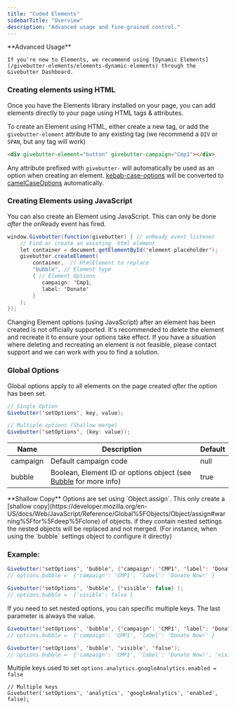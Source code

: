 ```yaml
---
title: "Coded Elements"
sidebarTitle: "Overview"
description: "Advanced usage and fine-grained control."
---
```


<Warning>
    **Advanced Usage**

    If you're new to Elements, we recommend using [Dynamic Elements](/givebutter-elements/elements-dynamic-elements) through the Givebutter Dashboard.

</Warning>

### Creating elements using HTML

Once you have the Elements library installed on your page, you can add elements directly to your page using HTML tags & attributes.

To create an Element using HTML, either create a new tag, or add the `givebutter-element` attribute to any existing tag (we recommend a `DIV` or `SPAN`, but any tag will work)

```html HTML
<div givebutter-element="button" givebutter-campaign="Cmp1"></div>
```

Any attribute prefixed with `givebutter-` will automatically be used as an option when creating an element. [kebab-case-options](https://en.wikipedia.org/wiki/Letter%5Fcase#Kebab%5Fcase) will be converted to [camelCaseOptions](https://en.wikipedia.org/wiki/Letter%5Fcase#Camel%5Fcase) automatically.

### Creating Elements using JavaScript

You can also create an Element using JavaScript. This can only be done _after_ the onReady event has fired.

```java JavaScript
window.Givebutter(function(givebutter) { // onReady event listener
    // Find or create an existing  html element
    let container = document.getElementById('element-placeholder');
    givebutter.createElement(
        container,  // HtmlElement to replace
        "bubble", // Element type
        { // Element Options
           campaign: 'Cmp1,
           label: 'Donate'
        }
    );
});
```

<Warning>
  Changing Element options (using JavaScript) after an element has been created
  is not officially supported. It's recommended to delete the element and
  recreate it to ensure your options take effect. If you have a situation where
  deleting and recreating an element is not feasible, please contact support and
  we can work with you to find a solution.
</Warning>

### Global Options

Global options apply to all elements on the page created _after_ the option has been set.

```java JavaScript
// Single Option
Givebutter('setOptions', key, value);

// Multiple options (Shallow merge)
Givebutter('setOptions', {key: value});
```

| Name     | Description                                                                                                      | Default |
| -------- | ---------------------------------------------------------------------------------------------------------------- | ------- |
| campaign | Default campaign code                                                                                            | null    |
| bubble   | Boolean, Element ID or options object (see [Bubble](/givebutter-elements/coded-elements/elements) for more info) | true    |

<Warning>
  **Shallow Copy** Options are set using `Object.assign`. This only create a
  [shallow
  copy](https://developer.mozilla.org/en-US/docs/Web/JavaScript/Reference/Global%5FObjects/Object/assign#warning%5Ffor%5Fdeep%5Fclone)
  of objects. if they contain nested settings the nested objects will be
  replaced and not merged. (For instance, when using the `bubble` settings
  object to configure it directly)
</Warning>

### Example:

```java JavaScript
Givebutter('setOptions', 'bubble', {'campaign': 'CMP1', 'label': 'Donate Now!' });
// options.bubble =  {'campaign': 'CMP1', 'label': 'Donate Now!' }

Givebutter('setOptions', 'bubble', {'visible': false} );
// options.bubble =  {'visible': false }
```

If you need to set nested options, you can specific multiple keys. The last parameter is always the value.

```java JavaScript
Givebutter('setOptions', 'bubble', {'campaign': 'CMP1', 'label': 'Donate Now!' });
// options.bubble =  {'campaign': 'CMP1', 'label': 'Donate Now!' }

Givebutter('setOptions', 'bubble', 'visible', 'false');
// options.bubble =  {'campaign': 'CMP1', 'label': 'Donate Now!', 'visible': false }
```

Multiple keys used to set `options.analytics.googleAnalytics.enabled = false`

```javaJavaScript
// Multiple keys
Givebutter('setOptions', 'analytics', 'googleAnalytics', 'enabled', false);
```
